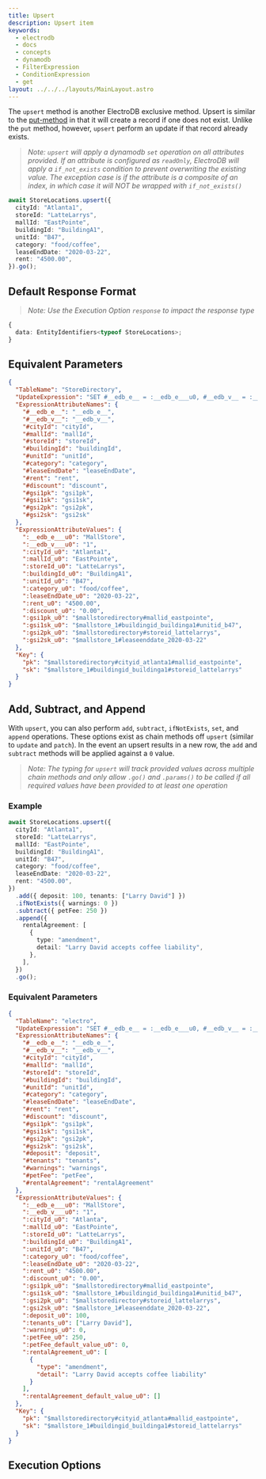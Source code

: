 ```yaml
---
title: Upsert
description: Upsert item
keywords:
  - electrodb
  - docs
  - concepts
  - dynamodb
  - FilterExpression
  - ConditionExpression
  - get
layout: ../../../layouts/MainLayout.astro
---
```



<ExampleSetup />

The `upsert` method is another ElectroDB exclusive method. Upsert is similar to the [put-method](/en/mutations/put) in that it will create a record if one does not exist. Unlike the `put` method, however, `upsert` perform an update if that record already exists.

> _Note: `upsert` will apply a dynamodb `set` operation on all attributes provided. If an attribute is configured as `readOnly`, ElectroDB will apply a `if_not_exists` condition to prevent overwriting the existing value. The exception case is if the attribute is a composite of an index, in which case it will NOT be wrapped with `if_not_exists()`_

```typescript
await StoreLocations.upsert({
  cityId: "Atlanta1",
  storeId: "LatteLarrys",
  mallId: "EastPointe",
  buildingId: "BuildingA1",
  unitId: "B47",
  category: "food/coffee",
  leaseEndDate: "2020-03-22",
  rent: "4500.00",
}).go();
```

## Default Response Format

> _Note: Use the Execution Option `response` to impact the response type_

```typescript
{
  data: EntityIdentifiers<typeof StoreLocations>;
}
```

## Equivalent Parameters

```json
{
  "TableName": "StoreDirectory",
  "UpdateExpression": "SET #__edb_e__ = :__edb_e___u0, #__edb_v__ = :__edb_v___u0, #cityId = :cityId_u0, #mallId = :mallId_u0, #storeId = :storeId_u0, #buildingId = :buildingId_u0, #unitId = :unitId_u0, #category = :category_u0, #leaseEndDate = :leaseEndDate_u0, #rent = :rent_u0, #discount = :discount_u0, #gsi1pk = :gsi1pk_u0, #gsi1sk = :gsi1sk_u0, #gsi2pk = :gsi2pk_u0, #gsi2sk = :gsi2sk_u0",
  "ExpressionAttributeNames": {
    "#__edb_e__": "__edb_e__",
    "#__edb_v__": "__edb_v__",
    "#cityId": "cityId",
    "#mallId": "mallId",
    "#storeId": "storeId",
    "#buildingId": "buildingId",
    "#unitId": "unitId",
    "#category": "category",
    "#leaseEndDate": "leaseEndDate",
    "#rent": "rent",
    "#discount": "discount",
    "#gsi1pk": "gsi1pk",
    "#gsi1sk": "gsi1sk",
    "#gsi2pk": "gsi2pk",
    "#gsi2sk": "gsi2sk"
  },
  "ExpressionAttributeValues": {
    ":__edb_e___u0": "MallStore",
    ":__edb_v___u0": "1",
    ":cityId_u0": "Atlanta1",
    ":mallId_u0": "EastPointe",
    ":storeId_u0": "LatteLarrys",
    ":buildingId_u0": "BuildingA1",
    ":unitId_u0": "B47",
    ":category_u0": "food/coffee",
    ":leaseEndDate_u0": "2020-03-22",
    ":rent_u0": "4500.00",
    ":discount_u0": "0.00",
    ":gsi1pk_u0": "$mallstoredirectory#mallid_eastpointe",
    ":gsi1sk_u0": "$mallstore_1#buildingid_buildinga1#unitid_b47",
    ":gsi2pk_u0": "$mallstoredirectory#storeid_lattelarrys",
    ":gsi2sk_u0": "$mallstore_1#leaseenddate_2020-03-22"
  },
  "Key": {
    "pk": "$mallstoredirectory#cityid_atlanta1#mallid_eastpointe",
    "sk": "$mallstore_1#buildingid_buildinga1#storeid_lattelarrys"
  }
}
```

## Add, Subtract, and Append

With `upsert`, you can also perform `add`, `subtract`, `ifNotExists`, `set`, and `append` operations. These options exist as chain methods off `upsert` (similar to `update` and `patch`). In the event an upsert results in a new row, the `add` and `subtract` methods will be applied against a `0` value.

> _Note: The typing for `upsert` will track provided values across multiple chain methods and only allow `.go()` and `.params()` to be called if all required values have been provided to at least one operation_

### Example

```typescript
await StoreLocations.upsert({
  cityId: "Atlanta1",
  storeId: "LatteLarrys",
  mallId: "EastPointe",
  buildingId: "BuildingA1",
  unitId: "B47",
  category: "food/coffee",
  leaseEndDate: "2020-03-22",
  rent: "4500.00",
})
  .add({ deposit: 100, tenants: ["Larry David"] })
  .ifNotExists({ warnings: 0 })
  .subtract({ petFee: 250 })
  .append({
    rentalAgreement: [
      {
        type: "amendment",
        detail: "Larry David accepts coffee liability",
      },
    ],
  })
  .go();
```

### Equivalent Parameters

```json
{
  "TableName": "electro",
  "UpdateExpression": "SET #__edb_e__ = :__edb_e___u0, #__edb_v__ = :__edb_v___u0, #cityId = :cityId_u0, #mallId = :mallId_u0, #storeId = :storeId_u0, #buildingId = :buildingId_u0, #unitId = :unitId_u0, #category = :category_u0, #leaseEndDate = :leaseEndDate_u0, #rent = :rent_u0, #discount = :discount_u0, #gsi1pk = :gsi1pk_u0, #gsi1sk = :gsi1sk_u0, #gsi2pk = :gsi2pk_u0, #gsi2sk = :gsi2sk_u0, #warnings = if_not_exists(#warnings, :warnings_u0), #petFee = (if_not_exists(#petFee, :petFee_default_value_u0) - :petFee_u0), #rentalAgreement = list_append(if_not_exists(#rentalAgreement, :rentalAgreement_default_value_u0), :rentalAgreement_u0) ADD #deposit :deposit_u0, #tenants :tenants_u0",
  "ExpressionAttributeNames": {
    "#__edb_e__": "__edb_e__",
    "#__edb_v__": "__edb_v__",
    "#cityId": "cityId",
    "#mallId": "mallId",
    "#storeId": "storeId",
    "#buildingId": "buildingId",
    "#unitId": "unitId",
    "#category": "category",
    "#leaseEndDate": "leaseEndDate",
    "#rent": "rent",
    "#discount": "discount",
    "#gsi1pk": "gsi1pk",
    "#gsi1sk": "gsi1sk",
    "#gsi2pk": "gsi2pk",
    "#gsi2sk": "gsi2sk",
    "#deposit": "deposit",
    "#tenants": "tenants",
    "#warnings": "warnings",
    "#petFee": "petFee",
    "#rentalAgreement": "rentalAgreement"
  },
  "ExpressionAttributeValues": {
    ":__edb_e___u0": "MallStore",
    ":__edb_v___u0": "1",
    ":cityId_u0": "Atlanta",
    ":mallId_u0": "EastPointe",
    ":storeId_u0": "LatteLarrys",
    ":buildingId_u0": "BuildingA1",
    ":unitId_u0": "B47",
    ":category_u0": "food/coffee",
    ":leaseEndDate_u0": "2020-03-22",
    ":rent_u0": "4500.00",
    ":discount_u0": "0.00",
    ":gsi1pk_u0": "$mallstoredirectory#mallid_eastpointe",
    ":gsi1sk_u0": "$mallstore_1#buildingid_buildinga1#unitid_b47",
    ":gsi2pk_u0": "$mallstoredirectory#storeid_lattelarrys",
    ":gsi2sk_u0": "$mallstore_1#leaseenddate_2020-03-22",
    ":deposit_u0": 100,
    ":tenants_u0": ["Larry David"],
    ":warnings_u0": 0,
    ":petFee_u0": 250,
    ":petFee_default_value_u0": 0,
    ":rentalAgreement_u0": [
      {
        "type": "amendment",
        "detail": "Larry David accepts coffee liability"
      }
    ],
    ":rentalAgreement_default_value_u0": []
  },
  "Key": {
    "pk": "$mallstoredirectory#cityid_atlanta#mallid_eastpointe",
    "sk": "$mallstore_1#buildingid_buildinga1#storeid_lattelarrys"
  }
}
```

## Execution Options


<PartialExample name="Filters" />
